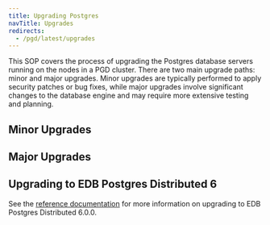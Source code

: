 ```yaml
---
title: Upgrading Postgres
navTitle: Upgrades
redirects:
  - /pgd/latest/upgrades
---
```


This SOP covers the process of upgrading the Postgres database servers running on the nodes in a PGD cluster. There are two main upgrade paths: minor and major upgrades. Minor upgrades are typically performed to apply security patches or bug fixes, while major upgrades involve significant changes to the database engine and may require more extensive testing and planning.

## Minor Upgrades

## Major Upgrades

## Upgrading to EDB Postgres Distributed 6

See the [reference documentation](/pgd/latest/reference/upgrade) for more information on upgrading to EDB Postgres Distributed 6.0.0.

